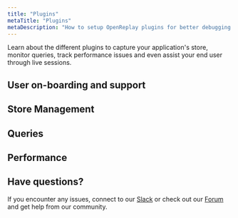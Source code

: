 ```yaml
---
title: "Plugins"
metaTitle: "Plugins"
metaDescription: "How to setup OpenReplay plugins for better debugging your app and assisting your end users."
---
```


Learn about the different plugins to capture your application's store, monitor queries, track performance issues and even assist your end user through live sessions.

## User on-boarding and support
<div class="grid grid-cols-1 md:grid-cols-1 lg:grid-cols-1 gap-3">
<ORCard url="/plugins/assist" title="Assist" description="On-board and support your end users through live screen and video/voice (WebRTC)." />
</div>

## Store Management
<div class="grid grid-cols-2 md:grid-cols-4 lg:grid-cols-5 gap-4 card">
<IconText url="/plugins/redux" title="Redux"/>
<IconText url="/plugins/vuex" title="VueX"/>
<IconText url="/plugins/pinia" title="Pinia" />
<IconText url="/plugins/ngrx" title="ngRx" />
<IconText url="/plugins/zustand" title="Zustand" />
</div>

## Queries
<div class="grid grid-cols-1 md:grid-cols-2 lg:grid-cols-12 gap-3">
<ORCard url="/plugins/fetch" title="Fetch"  width="30" description="Track fetch requests and responses." width="30"/>
<ORCard url="/plugins/axios" title="Axios"  width="30" description="Track axios (XHR) requests and responses." width="30"/>
<ORCard url="/plugins/graphql" title="GraphQL"  width="30" description="Debug GraphQL queries (Apollo and Relay)" width="30"/>
</div>

## Performance
<div class="grid grid-cols-1 md:grid-cols-1 lg:grid-cols-1 gap-3">
<ORCard url="/plugins/profiler" title="Profiler"   description="Track the performance of JS functions."/>
</div>

## Have questions?

If you encounter any issues, connect to our [Slack](https://slack.openreplay.com) or check out our [Forum](https://forum.openreplay.com) and get help from our community.
